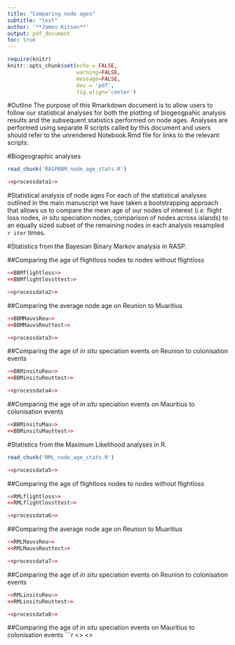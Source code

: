 ```yaml
---
title: "Comparing node ages"
subtitle: "test"
author: '**James Kitson**'
output: pdf_document
toc: true
---
```


```r
require(knitr)
knitr::opts_chunk$set(echo = FALSE,
                      warning=FALSE,
                      message=FALSE,
                      dev = 'pdf',
                      fig.align='center')
```
\newpage
#Outline
The purpose of this Rmarkdown document is to allow users to follow our statistical analyses for both the plotting of biogeogpahic analysis results and the subsequent statistics performed on node ages. Analyses are performed using separate R scripts called by this document and users should refer to the unrendered Notebook.Rmd file for links to the relevant scripts.

#Biogeographic analyses

\newpage
```r
read_chunk('RASPBBM_node_age_stats.R')
```
```r
<<processdata1>>
```
#Statistical analysis of node ages
For each of the statistical analyses outlined in the main manuscript we have taken a bootstrapping approach that allows us to compare the mean age of our nodes of interest (*i.e.* flight loss nodes, *in situ* speciation nodes, comparison of nodes across islands) to an equally sized subset of the remaining nodes in each analysis resampled `r iter` times.

#Statistics from the Bayesian Binary Markov analysis in RASP.

##Comparing the age of flightloss nodes to nodes without flightloss
```r
<<BBMflightloss>>
<<BBMflightlossttest>>
```
  
```r
<<processdata2>>
```

##Comparing the average node age on Reunion to Muaritius
```r
<<BBMMauvsReu>>
<<BBMMauvsReuttest>>
```

```r
<<processdata3>>
```

##Comparing the age of *in situ* speciation events on Reunion to colonisation events
```r
<<BBMinsituReu>>
<<BBMinsituReuttest>>
```

```r
<<processdata4>>
```

##Comparing the age of *in situ* speciation events on Mauritius to colonisation events
```r
<<BBMinsituMau>>
<<BBMinsituMauttest>>
```
\newpage

#Statistics from the Maximum Likelihood analyses in R.
```r
read_chunk('RML_node_age_stats.R')
```
```r
<<processdata5>>
```

##Comparing the age of flightloss nodes to nodes without flightloss
```r
<<RMLflightloss>>
<<RMLflightlossttest>>
```
  
```r
<<processdata6>>
```

##Comparing the average node age on Reunion to Muaritius
```r
<<RMLMauvsReu>>
<<RMLMauvsReuttest>>
```

```r
<<processdata7>>
```

##Comparing the age of *in situ* speciation events on Reunion to colonisation events
```r
<<RMLinsituReu>>
<<RMLinsituReuttest>>
```

```r
<<processdata8>>
```

##Comparing the age of *in situ* speciation events on Mauritius to colonisation events
```r
<<RMLinsituMau>>
<<RMLinsituMauttest>>